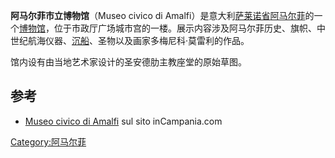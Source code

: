 '''阿马尔菲市立博物馆'''（Museo civico di Amalfi）是意大利[[萨莱诺省|萨莱诺省]][[阿马尔菲|阿马尔菲]]的一个[[博物馆|博物馆]]，位于市政厅广场城市宫的一楼。展示内容涉及阿马尔菲历史、旗帜、中世纪航海仪器、[[沉船|沉船]]、圣物以及画家多梅尼科·莫雷利的作品。

馆内设有由当地艺术家设计的圣安德肋主教座堂的原始草图。

==参考==
*[https://web.archive.org/web/20151211220827/http://www.incampania.com/beniculturali.cfm?s=5 Museo civico di Amalfi] sul sito inCampania.com
[[Category:阿马尔菲|Category:阿马尔菲]]